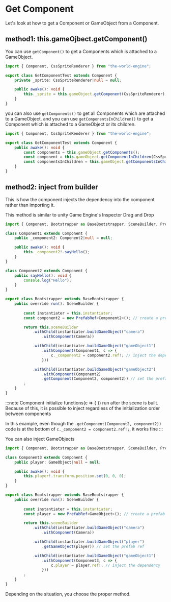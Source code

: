 # Get Component

Let's look at how to get a Component or GameObject from a Component.

## method1: this.gameOjbect.getComponent()

You can use `getComponent()` to get a Components which is attached to a GameObject.

```typescript
import { Component, CssSpriteRenderer } from "the-world-engine";

export class GetComponentTest extends Component {
    private _sprite: CssSpriteRenderer|null = null;

    public awake(): void {
        this._sprite = this.gameObject.getComponent(CssSpriteRenderer);
    }
}
```

you can also use `getComponents()` to get all Components which are attached to a GameObject.
and you can use `getComponentsInChildren()` to get a Component which is attached to a GameObject or its children.
```typescript
import { Component, CssSpriteRenderer } from "the-world-engine";

export class GetComponentTest extends Component {
    public awake(): void {
        const components = this.gameObject.getComponents();
        const component = this.gameObject.getComponentInChildren(CssSpriteRenderer);
        const componentsInChildren = this.gameObject.getComponentsInChildren(CssSpriteRenderer);
    }
}
```

## method2: inject from builder

This is how the component injects the dependency into the component rather than importing it.

This method is similar to unity Game Engine's Inspector Drag and Drop

```typescript
import { Component, Bootstrapper as BaseBootstrapper, SceneBuilder, PrefabRef, Camera } from "the-world-engine";

class Component1 extends Component {
    public _component2: Component2|null = null;

    public awake(): void {
        this._component2!.sayHello();
    }
}

class Component2 extends Component {
    public sayHello(): void {
        console.log("Hello");
    }
}

export class Bootstrapper extends BaseBootstrapper {
    public override run(): SceneBuilder {
        
        const instantiater = this.instantiater;
        const component2 = new PrefabRef<Component2>(); // create a prefab ref

        return this.sceneBuilder
            .withChild(instantiater.buildGameObject("camera")
                .withComponent(Camera))

            .withChild(instantiater.buildGameObject("gameObject1")
                .withComponent(Component1, c => {
                    c._component2 = component2.ref!; // inject the dependency
                }))

            .withChild(instantiater.buildGameObject("gameObject2")
                .withComponent(Component2)
                .getComponent(Component2, component2)) // set the prefab ref
        ;
    }
}
```

:::note
Component initialize functions(c => { }) run after the scene is built.
Because of this, it is possible to inject regardless of the initialization order between components

In this example, even though the `.getComponent(Component2, component2))` code is at the bottom of `c._component2 = component2.ref!;`, it works fine
:::

You can also inject GameObjects

```typescript
import { Component, Bootstrapper as BaseBootstrapper, SceneBuilder, PrefabRef, Camera, GameObject } from "the-world-engine";

class Component3 extends Component {
    public player: GameObject|null = null;

    public awake(): void {
        this.player!.transform.position.set(0, 0, 0);
    }
}

export class Bootstrapper extends BaseBootstrapper {
    public override run(): SceneBuilder {
        
        const instantiater = this.instantiater;
        const player = new PrefabRef<GameObject>(); // create a prefab ref

        return this.sceneBuilder
            .withChild(instantiater.buildGameObject("camera")
                .withComponent(Camera))

            .withChild(instantiater.buildGameObject("player")
                .getGameObject(player)) // set the prefab ref

            .withChild(instantiater.buildGameObject("gameObject1")
                .withComponent(Component3, c => {
                    c.player = player.ref!; // inject the dependency
                }))
        ;
    }
}
```

Depending on the situation, you choose the proper method.
